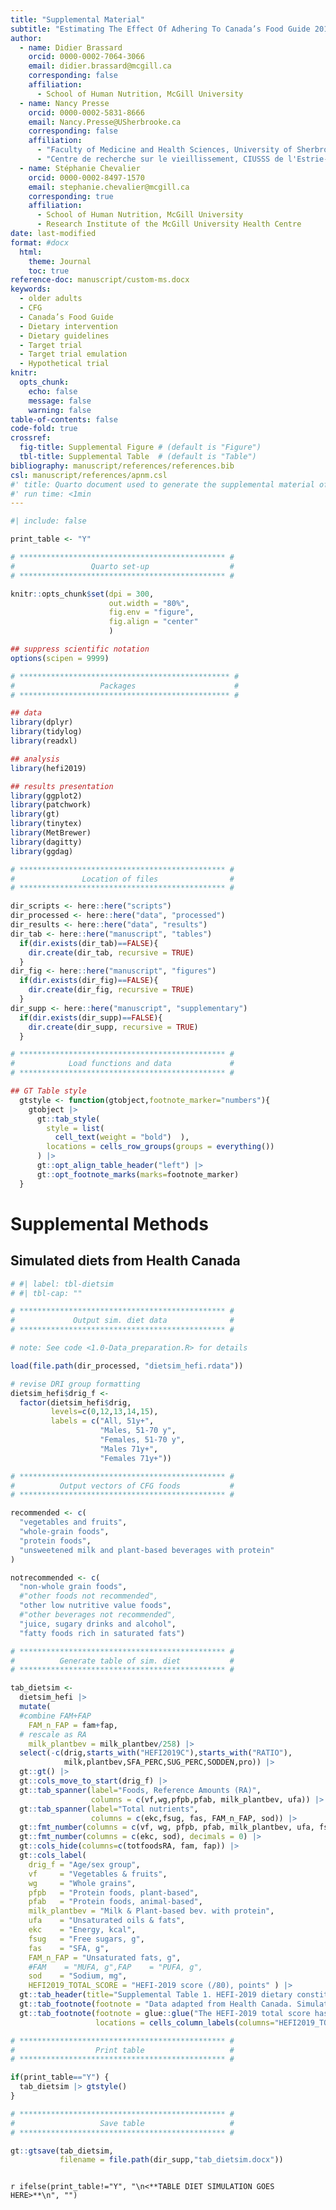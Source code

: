 ```yaml
---
title: "Supplemental Material" 
subtitle: "Estimating The Effect Of Adhering To Canada’s Food Guide 2019 Recommendations On Health Outcomes In Older Adults: A Target Trial Emulation Protocol"
author:
  - name: Didier Brassard
    orcid: 0000-0002-7064-3066
    email: didier.brassard@mcgill.ca
    corresponding: false
    affiliation:
      - School of Human Nutrition, McGill University
  - name: Nancy Presse
    orcid: 0000-0002-5831-8666
    email: Nancy.Presse@USherbrooke.ca
    corresponding: false
    affiliation:
      - "Faculty of Medicine and Health Sciences, University of Sherbrooke"
      - "Centre de recherche sur le vieillissement, CIUSSS de l'Estrie-CHUS"
  - name: Stéphanie Chevalier
    orcid: 0000-0002-8497-1570
    email: stephanie.chevalier@mcgill.ca
    corresponding: true
    affiliation:
      - School of Human Nutrition, McGill University
      - Research Institute of the McGill University Health Centre
date: last-modified
format: #docx
  html:
    theme: Journal
    toc: true
reference-doc: manuscript/custom-ms.docx
keywords: 
  - older adults
  - CFG
  - Canada’s Food Guide
  - Dietary intervention
  - Dietary guidelines
  - Target trial
  - Target trial emulation
  - Hypothetical trial
knitr:
  opts_chunk: 
    echo: false
    message: false
    warning: false
table-of-contents: false
code-fold: true
crossref:
  fig-title: Supplemental Figure # (default is "Figure")
  tbl-title: Supplemental Table  # (default is "Table")
bibliography: manuscript/references/references.bib
csl: manuscript/references/apnm.csl
#' title: Quarto document used to generate the supplemental material of the protocol
#' run time: <1min
---
```


```r
#| include: false

print_table <- "Y"

# ********************************************** #
#                 Quarto set-up                  #
# ********************************************** #

knitr::opts_chunk$set(dpi = 300,
                      out.width = "80%",
                      fig.env = "figure",
                      fig.align = "center"
                      )

## suppress scientific notation
options(scipen = 9999)

# *********************************************** #
#                   Packages                      #
# *********************************************** #

## data
library(dplyr)
library(tidylog)
library(readxl)

## analysis
library(hefi2019)

## results presentation
library(ggplot2)
library(patchwork)
library(gt)
library(tinytex)
library(MetBrewer)
library(dagitty)
library(ggdag)

# ********************************************** #
#               Location of files                #
# ********************************************** #

dir_scripts <- here::here("scripts")
dir_processed <- here::here("data", "processed")
dir_results <- here::here("data", "results")
dir_tab <- here::here("manuscript", "tables")
  if(dir.exists(dir_tab)==FALSE){
    dir.create(dir_tab, recursive = TRUE)
  }
dir_fig <- here::here("manuscript", "figures")
  if(dir.exists(dir_fig)==FALSE){
    dir.create(dir_fig, recursive = TRUE)
  }
dir_supp <- here::here("manuscript", "supplementary")
  if(dir.exists(dir_supp)==FALSE){
    dir.create(dir_supp, recursive = TRUE)
  }

# ********************************************** #
#            Load functions and data             #
# ********************************************** #

## GT Table style
  gtstyle <- function(gtobject,footnote_marker="numbers"){
    gtobject |>
      gt::tab_style(
        style = list(
          cell_text(weight = "bold")  ),
        locations = cells_row_groups(groups = everything())
      ) |>
      gt::opt_align_table_header("left") |>
      gt::opt_footnote_marks(marks=footnote_marker)
  }

```

# Supplemental Methods

## Simulated diets from Health Canada

```r
# #| label: tbl-dietsim
# #| tbl-cap: ""

# ********************************************** #
#             Output sim. diet data              #
# ********************************************** #

# note: See code <1.0-Data_preparation.R> for details

load(file.path(dir_processed, "dietsim_hefi.rdata"))

# revise DRI group formatting
dietsim_hefi$drig_f <- 
  factor(dietsim_hefi$drig,
         levels=c(0,12,13,14,15),
         labels = c("All, 51y+",
                    "Males, 51-70 y",
                    "Females, 51-70 y",
                    "Males 71y+",
                    "Females 71y+"))

# ********************************************** #
#          Output vectors of CFG foods           #
# ********************************************** #

recommended <- c(
  "vegetables and fruits",
  "whole-grain foods",
  "protein foods",
  "unsweetened milk and plant-based beverages with protein"
)

notrecommended <- c(
  "non-whole grain foods",
  #"other foods not recommended",
  "other low nutritive value foods",
  #"other beverages not recommended",
  "juice, sugary drinks and alcohol",
  "fatty foods rich in saturated fats")

# ********************************************** #
#          Generate table of sim. diet           #
# ********************************************** #

tab_dietsim <- 
  dietsim_hefi |>
  mutate(
  #combine FAM+FAP
    FAM_n_FAP = fam+fap,
  # rescale as RA
    milk_plantbev = milk_plantbev/258) |>
  select(-c(drig,starts_with("HEFI2019C"),starts_with("RATIO"),
            milk,plantbev,SFA_PERC,SUG_PERC,SODDEN,pro)) |>
  gt::gt() |>
  gt::cols_move_to_start(drig_f) |>
  gt::tab_spanner(label="Foods, Reference Amounts (RA)",
                  columns = c(vf,wg,pfpb,pfab, milk_plantbev, ufa)) |>
  gt::tab_spanner(label="Total nutrients",
                  columns = c(ekc,fsug, fas, FAM_n_FAP, sod)) |>
  gt::fmt_number(columns = c(vf, wg, pfpb, pfab, milk_plantbev, ufa, fsug, fas, fam, fap, FAM_n_FAP, HEFI2019_TOTAL_SCORE),decimals = 1) |>
  gt::fmt_number(columns = c(ekc, sod), decimals = 0) |>
  gt::cols_hide(columns=c(totfoodsRA, fam, fap)) |>
  gt::cols_label(
    drig_f = "Age/sex group",
    vf     = "Vegetables & fruits",
    wg     = "Whole grains",
    pfpb   = "Protein foods, plant-based",
    pfab   = "Protein foods, animal-based",
    milk_plantbev = "Milk & Plant-based bev. with protein",
    ufa    = "Unsaturated oils & fats",
    ekc    = "Energy, kcal",
    fsug   = "Free sugars, g",
    fas    = "SFA, g",
    FAM_n_FAP = "Unsaturated fats, g",
    #FAM    = "MUFA, g",FAP    = "PUFA, g",
    sod    = "Sodium, mg",
    HEFI2019_TOTAL_SCORE = "HEFI-2019 score (/80), points" ) |>
  gt::tab_header(title="Supplemental Table 1. HEFI-2019 dietary constituents and score among simulated diets by Health Canada, by age and sex group") |>
  gt::tab_footnote(footnote = "Data adapted from Health Canada. Simulated composite diets. https://open.canada.ca/data/en/dataset/0490749d-b0b0-410a-9577-a903c6cec2be: Open Government Portal, 2022. CFG-2019, Canada's Food Guide; DRI, Dietary Reference Intake; HEFI-2019, Healthy Eating Food Index 2019; RA, reference amounts; SFA, saturated fats.", locations = cells_title("title")) |>
  gt::tab_footnote(footnote = glue::glue("The HEFI-2019 total score has a maximum of 80 points. Foods not recommended (i.e., {knitr::combine_words(notrecommended)}) were all assigned 0 consumption."),
                   locations = cells_column_labels(columns="HEFI2019_TOTAL_SCORE") )

# ********************************************** #
#                  Print table                   #
# ********************************************** #

if(print_table=="Y") {
  tab_dietsim |> gtstyle()
}

# ********************************************** #
#                   Save table                   #
# ********************************************** #

gt::gtsave(tab_dietsim,
           filename = file.path(dir_supp,"tab_dietsim.docx"))



```

`r ifelse(print_table!="Y", "\n<**TABLE DIET SIMULATION GOES HERE>**\n", "")`
